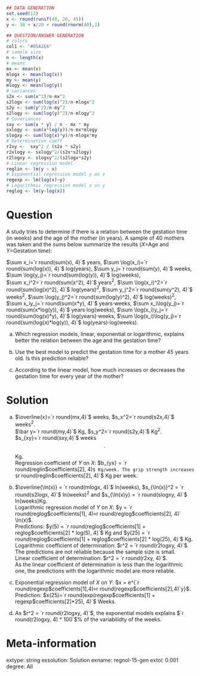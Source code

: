 
```r
## DATA GENERATION
set.seed(12)
x <- round(runif(40, 20, 45))
y <- 38 + x/20 + round(rnorm(40),1)

## QUESTION/ANSWER GENERATION
# colors
col1 <- "#05A1E6"
# sample size
n <- length(x)
# means
mx <- mean(x)
mlogx <- mean(log(x))
my <- mean(y)
mlogy <- mean(log(y))
# variances
s2x <- sum(x^2)/n-mx^2
s2logx <- sum(log(x)^2)/n-mlogx^2
s2y <- sum(y^2)/n-my^2
s2logy <- sum(log(y)^2)/n-mlogy^2
# Covariances
sxy <- sum(x * y) / n - mx * my
sxlogy <- sum(x*log(y))/n-mx*mlogy
slogxy <- sum(log(x)*y)/n-mlogx*my
# Determination coeff
r2xy <-  sxy^2 / (s2x * s2y)
r2xlogy <- sxlogy^2/(s2x*s2logy)
r2logxy <- slogxy^2/(s2logx*s2y)
# Linear regression model
reglin <- lm(y ~ x)
# Exponential regression model y on x
regexp <- lm(log(x)~y)
# Logarithmic regression model x on y
reglog <- lm(y~log(x))
```

Question
========
A study tries to determine if there is a relation between the gestation time (in weeks) and the age of the mother (in years). A sample of 40 mothers was taken and the sums below summarize the results ($X$=Age and $Y$=Gestation time):

$\sum x_i=`r round(sum(x), 4)`$ years, $\sum \log(x_i)=`r round(sum(log(x)), 4)`$ log(years), $\sum y_j=`r round(sum(y), 4)`$ weeks, $\sum \log(y_j)=`r round(sum(log(y)), 4)`$ log(weeks),  
$\sum x_i^2=`r round(sum(x^2), 4)`$ years$^2$, $\sum \log(x_i)^2=`r round(sum(log(x)^2), 4)`$ log(years)$^2$, $\sum y_j^2=`r round(sum(y^2), 4)`$ weeks$^2$, $\sum \log(y_j)^2=`r round(sum(log(y)^2), 4)`$ log(weeks)$^2$,  
$\sum x_iy_j=`r round(sum(x*y), 4)`$ years$\cdot$weeks, $\sum x_i\log(y_j)=`r round(sum(x*log(y)), 4)`$ years$\cdot$log(weeks), $\sum \log(x_i)y_j=`r round(sum(log(x)*y), 4)`$ log(years)$\cdot$weeks, $\sum \log(x_i)\log(y_j)=`r round(sum(log(x)*log(y)), 4)`$ log(years)$\cdot$log(weeks).


a. Which regression models, linear, exponential or logarithmic, explains better the relation between the age and the gestation time? 

a. Use the best model to predict the gestation time for a mother 45 years old. Is this prediction reliable?

a. According to the linear model, how much increases or decreases the gestation time for every year of the mother?

Solution
========

a. $\overline{x}=`r round(mx,4)`$ weeks, $s_x^2=`r round(s2x,4)`$ weeks$^2$.  
$\bar y=`r round(my,4)`$ Kg, $s_y^2=`r round(s2y,4)`$ Kg$^2$.  
$s_{xy}=`r round(sxy,4)`$ weeks$$\cdot$$Kg.  
Regression coefficient of $Y$ on $X$: $b_{yx} = `r round(reglin$coefficients[2], 4)`$ Kg/week. The grip strength increases $`r round(reglin$coefficients[2], 4)`$ Kg per week.

a. $\overline{\ln(x)} = `r round(mlogx, 4)`$ ln(weeks), $s_{\ln(x)}^2 = `r round(s2logx, 4)`$  ln(weeks)$^2$ and $s_{\ln(x)y} = `r round(slogxy, 4)`$ ln(weeks)Kg.  
Logarithmic regression model of $Y$ on $X$: $y = `r round(reglog$coefficients[1], 4)` + `r round(reglog$coefficients[2], 4)` \ln(x)$.  
Predictions: $y(5) = `r round(reglog$coefficients[1] + reglog$coefficients[2] * log(5), 4)`$ Kg and $y(25) = `r round(reglog$coefficients[1] + reglog$coefficients[2] * log(25), 4)`$ Kg.  
Logarithmic coefficient of determination: $r^2 = `r round(r2logxy, 4)`$.
The predictions are not reliable because the sample size is small.  
Linear coefficient of determination: $r^2 = `r round(r2xy, 4)`$.  
As the linear coefficient of determination is less than the logarithmic one, the predictions with the logarithmic model are more reliable.

a. Exponential regression model of $X$ on $Y$: $x = e^{`r round(regexp$coefficients[1],4)` + `r round(regexp$coefficients[2],4)`y}$.  
Prediction: $x(25)=`r round(exp(regexp$coefficients[1] + regexp$coefficients[2]*25), 4)`$ Weeks.  

a. As $r^2 = `r round(r2logxy, 4)`$, the exponential models explains $`r round(r2logxy, 4) * 100`$% of the variabilidty of the weeks.

Meta-information 
================
extype: string
exsolution: Solution
exname: regnol-15-gen
extol: 0.001
degree: All
 
